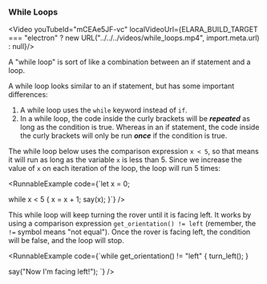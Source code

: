 
### While Loops

<Video youTubeId="mCEAe5JF-vc" localVideoUrl={ELARA_BUILD_TARGET === "electron" ? new URL("../../../videos/while_loops.mp4", import.meta.url) : null}/>

A "while loop" is sort of like a combination between an if statement and a loop.

A while loop looks similar to an if statement, but has some important differences:

1. A while loop uses the `while` keyword instead of `if`.
2. In a while loop, the code inside the curly brackets will be **_repeated_** as long
    as the condition is true. Whereas in an if statement, the code inside the curly brackets
    will only be run **_once_** if the condition is true.

The while loop below uses the comparison expression `x < 5`, so that means it will run as long
as the variable `x` is less than 5. Since we increase the value of `x` on each
iteration of the loop, the loop will run 5 times:

<RunnableExample
  code={`let x = 0;

while x < 5 {
  x = x + 1;
  say(x);
}`}
/>

This while loop will keep turning the rover until it is facing left. It works by using a
comparison expression `get_orientation() != left` (remember, the `!=` symbol means "not equal").
Once the rover is facing left, the condition will be false, and the loop will stop.

<RunnableExample
  code={`while get_orientation() != "left" {
  turn_left();
}

say("Now I'm facing left!");
`}
/>

